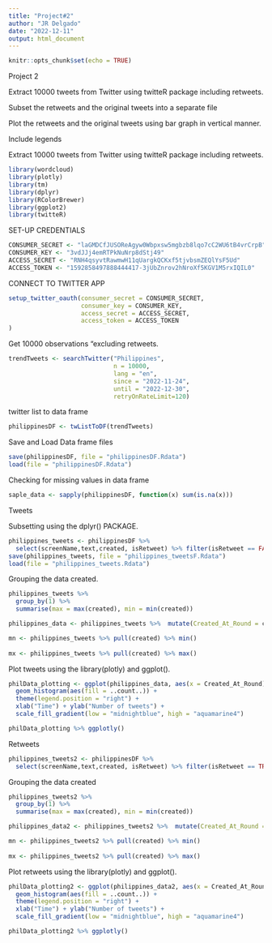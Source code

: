 ```yaml
---
title: "Project#2"
author: "JR Delgado"
date: "2022-12-11"
output: html_document
---
```


```r
knitr::opts_chunk$set(echo = TRUE)
```

Project 2

Extract 10000 tweets from Twitter using twitteR package including retweets.

Subset the retweets and the original tweets into a separate file

Plot the retweets and the original tweets using bar graph in vertical manner.

Include legends


Extract 10000 tweets from Twitter using twitteR package including retweets.

```r

library(wordcloud)
library(plotly)
library(tm)
library(dplyr)
library(RColorBrewer)
library(ggplot2)
library(twitteR)
```

SET-UP CREDENTIALS
```r
CONSUMER_SECRET <- "laGMDCfJUSOReAgyw0Wbpxsw5mgbzb8lqo7cC2WU6tB4vrCrpB"
CONSUMER_KEY <- "3vdJJj4emRTPkNuNrp8dStj49"
ACCESS_SECRET <- "RNH4qsyvtRawmwH11qUargkQCKxf5tjvbsmZEQlYsF5Ud"
ACCESS_TOKEN <- "1592858497888444417-3jUbZnrov2hNroXf5KGV1M5rxIQIL0"
```

CONNECT TO TWITTER APP
```r
setup_twitter_oauth(consumer_secret = CONSUMER_SECRET,
                    consumer_key = CONSUMER_KEY,
                    access_secret = ACCESS_SECRET,
                    access_token = ACCESS_TOKEN
)
```

Get 10000 observations "excluding retweets.
```r
trendTweets <- searchTwitter("Philippines", 
                             n = 10000,
                             lang = "en",
                             since = "2022-11-24",
                             until = "2022-12-30",
                             retryOnRateLimit=120)
```

twitter list to data frame
```r
philippinesDF <- twListToDF(trendTweets)
```

Save and Load Data frame files
```r
save(philippinesDF, file = "philippinesDF.Rdata")
load(file = "philippinesDF.Rdata")
```

Checking for missing values in data frame
```r
saple_data <- sapply(philippinesDF, function(x) sum(is.na(x)))

```

Tweets

Subsetting using the dplyr() PACKAGE.
```r
philippines_tweets <- philippinesDF %>%
  select(screenName,text,created, isRetweet) %>% filter(isRetweet == FALSE)
save(philippines_tweets, file = "philippines_tweetsF.Rdata")
load(file = "philippines_tweets.Rdata")
```
Grouping the data created. 
```r
philippines_tweets %>%  
  group_by(1) %>%  
  summarise(max = max(created), min = min(created))
```

```r

philippines_data <- philippines_tweets %>%  mutate(Created_At_Round = created %>% round(units = 'hours') %>% as.POSIXct())

```

```r
mn <- philippines_tweets %>% pull(created) %>% min()
 
mx <- philippines_tweets %>% pull(created) %>% max()

```

 Plot tweets using the library(plotly) and ggplot().
```r
philData_plotting <- ggplot(philippines_data, aes(x = Created_At_Round)) +
  geom_histogram(aes(fill = ..count..)) +
  theme(legend.position = "right") +
  xlab("Time") + ylab("Number of tweets") + 
  scale_fill_gradient(low = "midnightblue", high = "aquamarine4")

philData_plotting %>% ggplotly()
```


Retweets
```r
philippines_tweets2 <- philippinesDF %>%
  select(screenName,text,created, isRetweet) %>% filter(isRetweet == TRUE)

```

Grouping the data created
```r
philippines_tweets2 %>%  
  group_by(1) %>%  
  summarise(max = max(created), min = min(created))
```

```r
philippines_data2 <- philippines_tweets2 %>%  mutate(Created_At_Round = created %>% round(units = 'hours') %>% as.POSIXct())

```

```r
mn <- philippines_tweets2 %>% pull(created) %>% min()
 
mx <- philippines_tweets2 %>% pull(created) %>% max()

```

Plot retweets using the library(plotly) and ggplot().
 
```r
philData_plotting2 <- ggplot(philippines_data2, aes(x = Created_At_Round)) +
  geom_histogram(aes(fill = ..count..)) +
  theme(legend.position = "right") +
  xlab("Time") + ylab("Number of tweets") + 
  scale_fill_gradient(low = "midnightblue", high = "aquamarine4")

philData_plotting2 %>% ggplotly()
```


